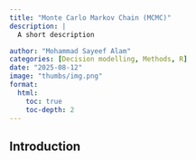 ```yaml
---
title: "Monte Carlo Markov Chain (MCMC)"
description: | 
  A short description

author: "Mohammad Sayeef Alam"
categories: [Decision modelling, Methods, R]
date: "2025-08-12"
image: "thumbs/img.png"
format:
  html:
    toc: true
    toc-depth: 2
---
```


## Introduction